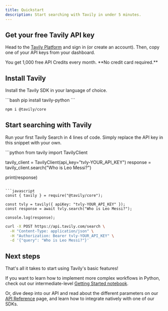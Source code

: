 ```yaml
---
title: Quickstart
description: Start searching with Tavily in under 5 minutes.
---
```


## Get your free Tavily API key

Head to the [Tavily Platform](https://app.tavily.com) and sign in (or create an account). Then, copy one of your API keys from your dashboard.

<Card icon="key" href="https://app.tavily.com" title="Get your free API key" horizontal>
  You get 1,000 free API Credits every month. **No credit card required.**
</Card>

## Install Tavily

Install the Tavily SDK in your language of choice.

<CodeGroup tabs="Python,JavaScript">
```bash
pip install tavily-python
```

```bash
npm i @tavily/core
```
</CodeGroup>

## Start searching with Tavily

Run your first Tavily Search in 4 lines of code. Simply replace the API key in this snippet with your own.

<CodeGroup tabs="Python,JavaScript,cURL">
```python
from tavily import TavilyClient

tavily_client = TavilyClient(api_key="tvly-YOUR_API_KEY")
response = tavily_client.search("Who is Leo Messi?")

print(response)
```

```javascript
const { tavily } = require("@tavily/core");

const tvly = tavily({ apiKey: "tvly-YOUR_API_KEY" });
const response = await tvly.search("Who is Leo Messi?");

console.log(response);
```

```bash
curl -X POST https://api.tavily.com/search \
  -H "Content-Type: application/json" \
  -H "Authorization: Bearer tvly-YOUR_API_KEY" \
  -d '{"query": "Who is Leo Messi?"}'
```
</CodeGroup>

## Next steps

That's all it takes to start using Tavily's basic features!

If you want to learn how to implement more complex workflows in Python, check out our intermediate-level [Getting Started notebook](https://colab.research.google.com/drive/1dWGtS3u4ocCLebuaa8Ivz7BkZ_40IgH1).

Or, dive deep into our API and read about the different parameters on our [API Reference](/documentation/api-reference/introduction) page, and learn how to integrate natively with one of our SDKs.

